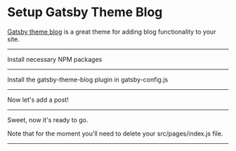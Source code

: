 # Setup Gatsby Theme Blog

[Gatsby theme blog](https://www.gatsbyjs.org/packages/gatsby-theme-blog/) is a great theme for adding blog functionality to your site.

---

Install necessary NPM packages

<NPMPackage name="gatsby-theme-blog" />
<NPMPackage name="gatsby-theme-blog-core" />

---

Install the gatsby-theme-blog plugin in gatsby-config.js

<GatsbyPlugin name="gatsby-theme-blog" />

---
Now let's add a post!

<File path="content/posts/first-blog.md" content="https://gist.githubusercontent.com/laurieontech/7a0c01a1cee0d99b74a519faa7a83d4a/raw/589dcc93ee2fca4bdedfab04fc16736dd5d9201e/first-blog.md" />

---

Sweet, now it's ready to go.

Note that for the moment you'll need to delete your src/pages/index.js file.

---
